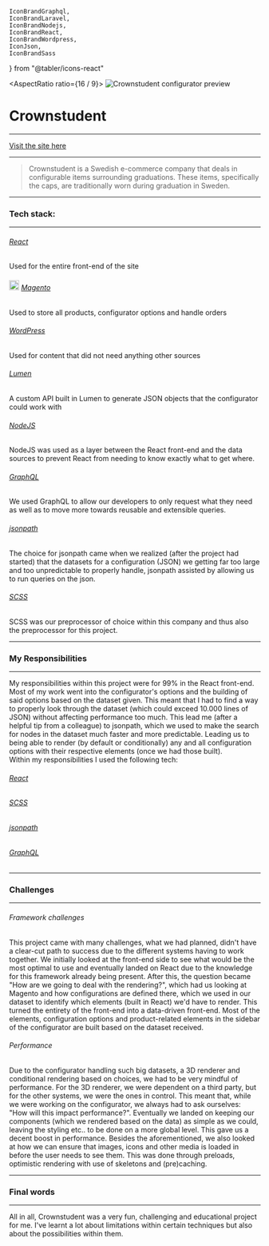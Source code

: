 	IconBrandGraphql,
	IconBrandLaravel,
	IconBrandNodejs,
	IconBrandReact,
	IconBrandWordpress,
	IconJson,
	IconBrandSass
} from "@tabler/icons-react"

<AspectRatio ratio={16 / 9}>
	<Image
		className="rounded-md shadow-md object-cover"
		fill
		priority
		sizes="(max-width: 768px) 100vw, (max-width: 1200px) 50vw, 33vw"
		src="/crownstudent.png"
		alt="Crownstudent configurator preview"
	/>
</AspectRatio>
# Crownstudent
___
[Visit the site here](https://crownstudent.com)
___
>Crownstudent is a Swedish e-commerce company that deals in configurable items surrounding graduations. These items, specifically the caps, are traditionally worn during graduation in Sweden.  
___  
### Tech stack:
___
######  <IconBrandReact /> [React](https://react.dev/)
Used for the entire front-end of the site
######  <Image width="20" height="20" src="/magento-2-logo.svg" alt="magento 2 logo" /> [Magento](https://business.adobe.com/nl/products/magento/magento-commerce.html)
Used to store all products, configurator options and handle orders
###### <IconBrandWordpress /> [WordPress](https://wordpress.com/)
Used for content that did not need anything other sources
######  <IconBrandLaravel /> [Lumen](https://laravel.com/)
A custom API built in Lumen to generate JSON objects that the configurator could work with 
######  <IconBrandNodejs /> [NodeJS](https://nodejs.org/en)
NodeJS was used as a layer between the React front-end and the data sources to prevent React from needing to know exactly what to get where.
###### <IconBrandGraphql /> [GraphQL](https://graphql.org/)
We used GraphQL to allow our developers to only request what they need as well as to move more towards reusable and extensible queries.
###### <IconJson /> [jsonpath](https://github.com/dchester/jsonpath)
The choice for jsonpath came when we realized (after the project had started) that the datasets for a configuration (JSON) we getting far too large and too unpredictable to properly handle, jsonpath assisted by allowing us to run queries on the json.
###### <IconBrandSass /> [SCSS](https://sass-lang.com/)
SCSS was our preprocessor of choice within this company and thus also the preprocessor for this project.
___
### My Responsibilities
___
My responsibilities within this project were for 99% in the React front-end. Most of my work went into the configurator's options and the building of said options based on the dataset given. This meant that I had to find a way to properly look through the dataset (which could exceed 10.000 lines of JSON) without affecting performance too much. This lead me (after a helpful tip from a colleague) to jsonpath, which we used to make the search for nodes in the dataset much faster and more predictable. Leading us to being able to render (by default or conditionally) any and all configuration options with their respective elements (once we had those built).
<br />
Within my responsibilities I used the following tech:
###### <IconBrandReact /> [React](https://react.dev/)
###### <IconBrandSass /> [SCSS](https://sass-lang.com/)
###### <IconJson /> [jsonpath](https://github.com/dchester/jsonpath/)
###### <IconBrandGraphql /> [GraphQL](https://graphql.org/)
---
### Challenges
___
###### Framework challenges
This project came with many challenges, what we had planned, didn't have a clear-cut path to success due to the different systems having to work together. We initially looked at the front-end side to see what would be the most optimal to use and eventually landed on React due to the knowledge for this framework already being present. After this, the question became "How are we going to deal with the rendering?", which had us looking at Magento and how configurations are defined there, which we used in our dataset to identify which elements (built in React) we'd have to render. This turned the entirety of the front-end into a data-driven front-end. Most of the elements, configuration options and product-related elements in the sidebar of the configurator are built based on the dataset received.
<br />
###### Performance
Due to the configurator handling such big datasets, a 3D renderer and conditional rendering based on choices, we had to be very mindful of performance. For the 3D renderer, we were dependent on a third party, but for the other systems, we were the ones in control. This meant that, while we were working on the configurator, we always had to ask ourselves: "How will this impact performance?". Eventually we landed on keeping our components (which we rendered based on the data) as simple as we could, leaving the styling etc.. to be done on a more global level. This gave us a decent boost in performance. Besides the aforementioned, we also looked at how we can ensure that images, icons and other media is loaded in before the user needs to see them. This was done through preloads, optimistic rendering with use of skeletons and (pre)caching.
___
### Final words
___
All in all, Crownstudent was a very fun, challenging and educational project for me. I've learnt a lot about limitations within certain techniques but also about the possibilities within them.

